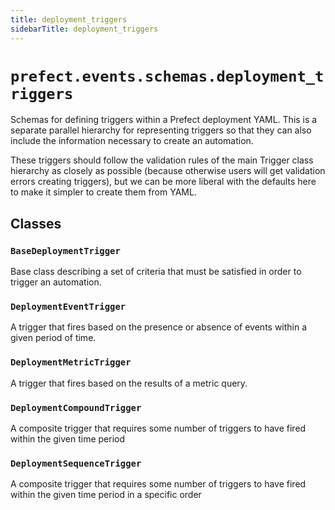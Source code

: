 ```yaml
---
title: deployment_triggers
sidebarTitle: deployment_triggers
---
```


# `prefect.events.schemas.deployment_triggers`



Schemas for defining triggers within a Prefect deployment YAML.  This is a separate
parallel hierarchy for representing triggers so that they can also include the
information necessary to create an automation.

These triggers should follow the validation rules of the main Trigger class hierarchy as
closely as possible (because otherwise users will get validation errors creating
triggers), but we can be more liberal with the defaults here to make it simpler to
create them from YAML.


## Classes

### `BaseDeploymentTrigger` <sup><a href="https://github.com/prefecthq/prefect/blob/main/src/prefect/events/schemas/deployment_triggers.py#L36"><Icon icon="github" size="14" /></a></sup>


Base class describing a set of criteria that must be satisfied in order to trigger
an automation.


### `DeploymentEventTrigger` <sup><a href="https://github.com/prefecthq/prefect/blob/main/src/prefect/events/schemas/deployment_triggers.py#L73"><Icon icon="github" size="14" /></a></sup>


A trigger that fires based on the presence or absence of events within a given
period of time.


### `DeploymentMetricTrigger` <sup><a href="https://github.com/prefecthq/prefect/blob/main/src/prefect/events/schemas/deployment_triggers.py#L82"><Icon icon="github" size="14" /></a></sup>


A trigger that fires based on the results of a metric query.


### `DeploymentCompoundTrigger` <sup><a href="https://github.com/prefecthq/prefect/blob/main/src/prefect/events/schemas/deployment_triggers.py#L90"><Icon icon="github" size="14" /></a></sup>


A composite trigger that requires some number of triggers to have
fired within the given time period


### `DeploymentSequenceTrigger` <sup><a href="https://github.com/prefecthq/prefect/blob/main/src/prefect/events/schemas/deployment_triggers.py#L97"><Icon icon="github" size="14" /></a></sup>


A composite trigger that requires some number of triggers to have fired
within the given time period in a specific order

